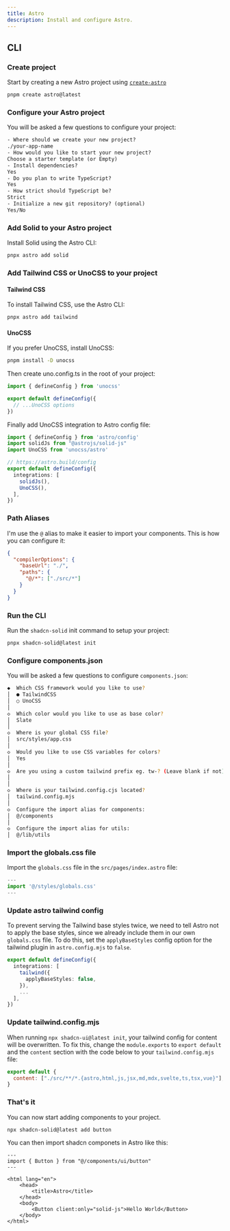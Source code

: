 ```yaml
---
title: Astro
description: Install and configure Astro.
---
```


## CLI

<Step>

### Create project

Start by creating a new Astro project using [`create-astro`](https://docs.astro.build/en/install/auto/)

```bash
pnpm create astro@latest
```

### Configure your Astro project

You will be asked a few questions to configure your project:

```txt showLineNumbers
- Where should we create your new project?
./your-app-name
- How would you like to start your new project?
Choose a starter template (or Empty)
- Install dependencies?
Yes
- Do you plan to write TypeScript?
Yes
- How strict should TypeScript be?
Strict
- Initialize a new git repository? (optional)
Yes/No
```

### Add Solid to your Astro project

Install Solid using the Astro CLI:

```bash
pnpx astro add solid
```

### Add Tailwind CSS or UnoCSS to your project

#### Tailwind CSS

To install Tailwind CSS, use the Astro CLI:

```bash
pnpx astro add tailwind
```

#### UnoCSS

If you prefer UnoCSS, install UnoCSS:

```bash
pnpm install -D unocss
```

Then create uno.config.ts in the root of your project:

```ts title="uno.config.ts"
import { defineConfig } from 'unocss'

export default defineConfig({
  // ...UnoCSS options
})
```

Finally add UnoCSS integration to Astro config file:

```ts title="astro.config.mjs"{3,9}
import { defineConfig } from 'astro/config'
import solidJs from "@astrojs/solid-js"
import UnoCSS from 'unocss/astro'

// https://astro.build/config
export default defineConfig({
  integrations: [
    solidJs(),
    UnoCSS(),
  ],
})
```

### Path Aliases

I'm use the `@` alias to make it easier to import your components. This is how you can configure it:

```json title="tsconfig.json"{3-6}
{
  "compilerOptions": {
    "baseUrl": "./",
    "paths": {
      "@/*": ["./src/*"]
    }
  }
}
```

### Run the CLI

Run the `shadcn-solid` init command to setup your project:

```bash
pnpx shadcn-solid@latest init
```

### Configure components.json

You will be asked a few questions to configure `components.json`:

```bash
◆  Which CSS framework would you like to use?
│  ● TailwindCSS
│  ○ UnoCSS
│
◇  Which color would you like to use as base color?
│  Slate
│
◇  Where is your global CSS file?
│  src/styles/app.css
│
◇  Would you like to use CSS variables for colors?
│  Yes
│
◇  Are you using a custom tailwind prefix eg. tw-? (Leave blank if not)
│
│
◇  Where is your tailwind.config.cjs located?
│  tailwind.config.mjs
│
◇  Configure the import alias for components:
│  @/components
│
◇  Configure the import alias for utils:
│  @/lib/utils
```

### Import the globals.css file

Import the `globals.css` file in the `src/pages/index.astro` file:

```ts {2} showLineNumbers
---
import '@/styles/globals.css'
---
```

### Update astro tailwind config

To prevent serving the Tailwind base styles twice, we need to tell Astro not to apply the base styles, since we already include them in our own `globals.css` file. To do this, set the `applyBaseStyles` config option for the tailwind plugin in `astro.config.mjs` to `false`.

```ts {3-5} showLineNumbers
export default defineConfig({
  integrations: [
    tailwind({
      applyBaseStyles: false,
    }),
    ...
  ],
})
```

### Update tailwind.config.mjs

When running `npx shadcn-ui@latest init`, your tailwind config for content will be overwritten. To fix this, change the `module.exports` to `export default` and the `content` section with the code below to your `tailwind.config.mjs` file:

```js {1-4} showLineNumbers
export default {
  content: ["./src/**/*.{astro,html,js,jsx,md,mdx,svelte,ts,tsx,vue}"],
}
```

### That's it

You can now start adding components to your project.

```bash
npx shadcn-solid@latest add button
```

You can then import shadcn componets in Astro like this:

```astro {2,10} showLineNumbers
---
import { Button } from "@/components/ui/button"
---

<html lang="en">
	<head>
		<title>Astro</title>
	</head>
	<body>
		<Button client:only="solid-js">Hello World</Button>
	</body>
</html>
```

</Step>
